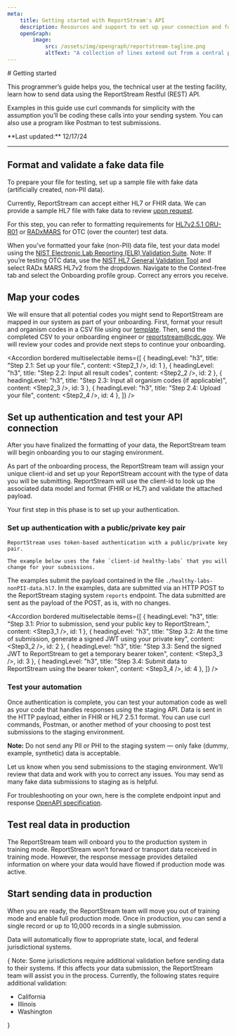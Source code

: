 ```yaml
---
meta:
    title: Getting started with ReportStream's API
    description: Resources and support to set up your connection and format your data. Our onboarding guide will walk you through the steps needed to get started.
    openGraph:
        image:
            src: /assets/img/opengraph/reportstream-tagline.png
            altText: "A collection of lines extend out from a central point. Each line ends in a circle of square, some green and some white."
---
```



<LayoutSidenav><Sidenav /></LayoutSidenav>

<LayoutMain>
# Getting started

<p className="usa-intro text-base">This programmer’s guide helps you, the technical user at the testing facility, learn how to send data using the ReportStream Restful (REST) API.</p>

Examples in this guide use curl commands for simplicity with the assumption you’ll be coding these calls into your sending system.
You can also use a program like Postman to test submissions.

<p className="text-base">**Last updated:** 12/17/24</p>

***

<h2 className="rs-numbered">Format and validate a fake data file</h2>

To prepare your file for testing, set up a sample file with fake data (artificially created, non-PII data).

Currently, ReportStream can accept either HL7 or FHIR data. We can provide a sample HL7 file with fake data 
to review <A href={site.forms.contactUs.url}>upon request</A>.

<Alert type="tip">For this step, you can refer to formatting requirements for 
[HL7v2.5.1 ORU-R01](https://www.hl7.org/implement/standards/product_brief.cfm?product_id=185) or 
[RADxMARS](https://www.nibib.nih.gov/covid-19/radx-tech-program/mars/hl7v2-getting-started) for OTC (over the counter) test data.</Alert>

When you’ve formatted your fake (non-PII) data file, test your data model using the
<A href={site.external.nistValidationSuite.url}>NIST Electronic Lab Reporting (ELR) Validation Suite</A>. 
Note: If you’re testing OTC data, use the <A href={site.external.nistGeneralValidationTool.url}>NIST HL7 General Validation Tool</A> and 
select RADx MARS HL7v2 from the dropdown. Navigate to the Context-free tab and select the Onboarding profile group.
Correct any errors you receive.

<h2 className="rs-numbered">Map your codes</h2>

We will ensure that all potential codes you might send to ReportStream are mapped in our system as part of your onboarding. First, format your result and organism codes in a CSV file using our <A href={site.assets.codeMapTemplate.path}>template</A>. Then, send the completed CSV to your onboarding engineer or <A href={site.orgs.RS.email}>reportstream@cdc.gov</A>. We will review your codes and provide next steps to continue your onboarding.

<Accordion bordered multiselectable items={[
    {
        headingLevel: "h3",
        title: "Step 2.1: Set up your file.",
        content: <Step2_1 />,
        id: 1
    },
    {
        headingLevel: "h3",
        title: "Step 2.2: Input all result codes",
        content: <Step2_2 />,
        id: 2
    },
    {
        headingLevel: "h3",
        title: "Step 2.3: Input all organism codes (if applicable)",
        content: <Step2_3 />,
        id: 3
    },
    {
        headingLevel: "h3",
        title: "Step 2.4: Upload your file",
        content: <Step2_4 />,
        id: 4
    },
]} />

<h2 className="rs-numbered">Set up authentication and test your API connection</h2>

After you have finalized the formatting of your data, the ReportStream team will begin onboarding you to our staging environment.

As part of the onboarding process, the ReportStream team will assign your unique client-id and set up your ReportStream account 
with the type of data you will be submitting. ReportStream will use the client-id to look up the associated data model and format 
(FHIR or HL7) and validate the attached payload. 

Your first step in this phase is to set up your authentication.

### Set up authentication with a public/private key pair

    ReportStream uses token-based authentication with a public/private key pair.

    The example below uses the fake `client-id healthy-labs` that you will change for your submissions. 
The examples submit the payload contained in the file `./healthy-labs-nonPII-data.hl7`. 
In the examples, data are submitted via an HTTP POST to the ReportStream staging system `reports` endpoint. 
The data submitted are sent as the payload of the POST, as is, with no changes. 

<Accordion bordered multiselectable items={[
    {
        headingLevel: "h3",
        title: "Step 3.1: Prior to submission, send your public key to ReportStream.",
        content: <Step3_1 />,
        id: 1
    },
    {
        headingLevel: "h3",
        title: "Step 3.2: At the time of submission, generate a signed JWT using your private key",
        content: <Step3_2 />,
        id: 2
    },
    {
        headingLevel: "h3",
        title: "Step 3.3: Send the signed JWT to ReportStream to get a temporary bearer token",
        content: <Step3_3 />,
        id: 3
    },
    {
        headingLevel: "h3",
        title: "Step 3.4: Submit data to ReportStream using the bearer token",
        content: <Step3_4 />,
        id: 4
    },
]} />

### Test your automation

Once authentication is complete, you can test your automation code as well as your code that handles responses using the staging API. 
Data is sent in the HTTP payload, either in FHIR or HL7 2.5.1 format. 
You can use curl commands, Postman, or another method of your choosing to post test submissions to the staging environment. 

<Alert type="tip">**Note:** Do not send any PII or PHI to the staging system — only fake (dummy, example, synthetic) data is acceptable.</Alert>

Let us know when you send submissions to the staging environment. We’ll review that data and work with you to correct any issues. You may send as many fake data submissions to staging as is helpful.

For troubleshooting on your own, here is the complete endpoint input and response [OpenAPI specification](https://github.com/CDCgov/prime-reportstream/blob/master/prime-router/docs/api).

<h2 className="rs-numbered">Test real data in production</h2>

The ReportStream team will onboard you to the production system in training mode. ReportStream won’t forward or transport data received in training mode. However, the response message provides detailed information on where your data would have flowed if production mode was active.

<h2 className="rs-numbered">Start sending data in production</h2>

When you are ready, the ReportStream team will move you out of training mode and enable full production mode. Once in production, you can send a single record or up to 10,000 records in a single submission.

Data will automatically flow to appropriate state, local, and federal jurisdictional systems.

{
<Alert type="tip">
    <span className="text-bold">Note:</span> Some jurisdictions require additional validation before sending data to their systems. If this affects your data submission, the ReportStream team will assist you in the process. Currently, the following states require additional validation:
    <ul>
        <li>California</li>
        <li>Illinois</li>
        <li>Washington</li>
    </ul>
</Alert>
}
</LayoutMain>